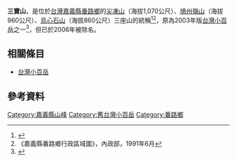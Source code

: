 '''三寶山'''，是位於[[台灣|台灣]][[嘉義縣|嘉義縣]][[番路鄉|番路鄉]]的[[尖凍山|尖凍山]]（海拔1,070公尺）、[[鳩州嶺山|鳩州嶺山]]（海拔960公尺）、[[烏心石山|烏心石山]]（海拔860公尺）三座山的統稱<ref>{{Cite web |url=http://tw.myblog.yahoo.com/jw!SjETTk3BQk9lmJ6.xIVJ/article?mid=3596 |title=《三寶山》，心的足跡部落格 |accessdate=2012-03-25 |archive-date=2012-07-17 |archive-url=https://archive.is/20120717153522/http://tw.myblog.yahoo.com/jw!SjETTk3BQk9lmJ6.xIVJ/article?mid=3596 |dead-url=no }}</ref><ref>《嘉義縣番路鄉行政區域圖》，內政部，1991年6月</ref>，原為2003年版[[台灣小百岳|台灣小百岳]]之一<ref>{{Cite web |url=http://alpineclub.machinerytoday.com/tier/front/bin/ptlist.phtml?Category=100106550 |title=《台灣小百岳》，中華民國健行登山會官方網站 |accessdate=2012-03-25 |archive-date=2012-04-18 |archive-url=https://web.archive.org/web/20120418133914/http://alpineclub.machinerytoday.com/tier/front/bin/ptlist.phtml?Category=100106550 |dead-url=yes }}</ref>，但已於2006年被除名。

==相關條目==
*[[台灣小百岳|台灣小百岳]]

==參考資料==
<div class="references-small">
<references />
</div>

[[Category:嘉義縣山峰|Category:嘉義縣山峰]]
[[Category:舊台灣小百岳|Category:舊台灣小百岳]]
[[Category:番路鄉|Category:番路鄉]]